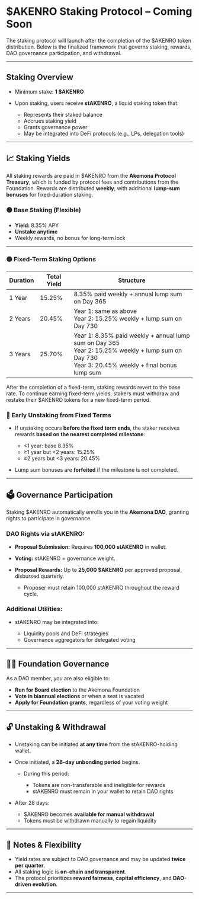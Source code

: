 # \$AKENRO Staking Protocol – Coming Soon

The staking protocol will launch after the completion of the \$AKENRO token distribution. Below is the finalized framework that governs staking, rewards, DAO governance participation, and withdrawal.

---

## Staking Overview

* Minimum stake: **1 \$AKENRO**
* Upon staking, users receive **stAKENRO**, a liquid staking token that:

  * Represents their staked balance
  * Accrues staking yield
  * Grants governance power
  * May be integrated into DeFi protocols (e.g., LPs, delegation tools)

---

## 📈 Staking Yields

All staking rewards are paid in \$AKENRO from the **Akemona Protocol Treasury**, which is funded by protocol fees and contributions from the Foundation. Rewards are distributed **weekly**, with additional **lump-sum bonuses** for fixed-duration staking.

### 🟢 Base Staking (Flexible)

* **Yield:** 8.35% APY
* **Unstake anytime**
* Weekly rewards, no bonus for long-term lock

---

### 🟡 Fixed-Term Staking Options

| Duration | Total Yield | Structure                                                                                                           |
| -------- | ----------- | ------------------------------------------------------------------------------------------------------------------- |
| 1 Year   | 15.25%      | 8.35% paid weekly + annual lump sum on Day 365                                                                      |
| 2 Years  | 20.45%      | Year 1: same as above<br>Year 2: 15.25% weekly + lump sum on Day 730                                                |
| 3 Years  | 25.70%      | Year 1: 8.35% paid weekly + annual lump sum on Day 365<br>Year 2: 15.25% weekly + lump sum on Day 730<br>Year 3: 20.45% weekly + final bonus lump sum |

After the completion of a fixed-term, staking rewards revert to the base rate. To continue earning fixed-term yields, stakers must withdraw and restake their \$AKENRO tokens for a new fixed-term period.

### 🔁 Early Unstaking from Fixed Terms

* If unstaking occurs **before the fixed term ends**, the staker receives rewards **based on the nearest completed milestone**:

  * <1 year: base 8.35%
  * ≥1 year but <2 years: 15.25%
  * ≥2 years but <3 years: 20.45%
* Lump sum bonuses are **forfeited** if the milestone is not completed.

---

## 🗳️ Governance Participation

Staking \$AKENRO automatically enrolls you in the **Akemona DAO**, granting rights to participate in governance.

### DAO Rights via stAKENRO:

* **Proposal Submission:** Requires **100,000 stAKENRO** in wallet.
* **Voting:** stAKENRO = governance weight.
* **Proposal Rewards:** Up to **25,000 \$AKENRO** per approved proposal, disbursed quarterly.

  * Proposer must retain 100,000 stAKENRO throughout the reward cycle.

### Additional Utilities:

* stAKENRO may be integrated into:

  * Liquidity pools and DeFi strategies
  * Governance aggregators for delegated voting

---

## 🧑‍⚖️ Foundation Governance

As a DAO member, you are also eligible to:

* **Run for Board election** to the Akemona Foundation
* **Vote in biannual elections** or when a seat is vacated
* **Apply for Foundation grants**, regardless of your voting weight

---

## 🔓 Unstaking & Withdrawal

* Unstaking can be initiated **at any time** from the stAKENRO-holding wallet.
* Once initiated, a **28-day unbonding period** begins.

  * During this period:

    * Tokens are non-transferable and ineligible for rewards
    * stAKENRO must remain in your wallet to retain DAO rights
* After 28 days:

  * \$AKENRO becomes **available for manual withdrawal**
  * Tokens must be withdrawn manually to regain liquidity

---

## 📌 Notes & Flexibility

* Yield rates are subject to DAO governance and may be updated **twice per quarter**.
* All staking logic is **on-chain and transparent**.
* The protocol prioritizes **reward fairness**, **capital efficiency**, and **DAO-driven evolution**.

---


